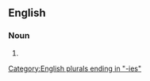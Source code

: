 ==English==

===Noun===
{{head|en|noun form}}

# {{plural of|dysfunctionality|lang=en}}

[[Category:English plurals ending in "-ies"]]